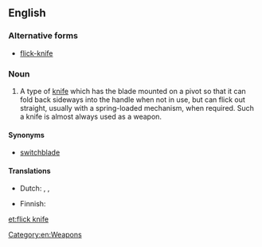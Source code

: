 ==English==
{{wikipedia}}

===Alternative forms===
* [[flick-knife]]

===Noun===
{{en-noun|head=[[flick]] [[knife]]|flick knives}}

# {{label|en|British}} A type of [[knife]] which has the blade mounted on a pivot so that it can fold back sideways into the handle when not in use, but can flick out straight, usually with a spring-loaded mechanism, when required. Such a knife is almost always used as a weapon.

====Synonyms====
* [[switchblade]]

====Translations====
{{trans-top|knife with blade on pivot}}
* Dutch: {{t|nl|springmes|n}}, {{t|nl|vouwmes}}, {{t|nl|stiletto}}
{{trans-mid}}
* Finnish: {{t+|fi|stiletti}}
{{trans-bottom}}

[[Category:en:Weapons]]

[[et:flick knife]]